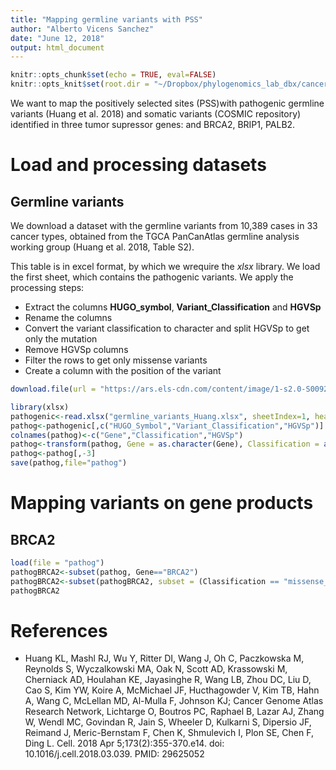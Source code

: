 ```yaml
---
title: "Mapping germline variants with PSS"
author: "Alberto Vicens Sanchez"
date: "June 12, 2018"
output: html_document
---
```


```r
knitr::opts_chunk$set(echo = TRUE, eval=FALSE)
knitr::opts_knit$set(root.dir = "~/Dropbox/phylogenomics_lab_dbx/cancer_genes_selection/mapping_germline_variants/")
```

We want to map the positively selected sites (PSS)with pathogenic germline variants (Huang et al. 2018) and somatic variants (COSMIC repository) identified in three tumor supressor genes: and BRCA2, BRIP1, PALB2.

# Load and processing datasets

## Germline variants
We download a dataset with the germline variants from 10,389 cases in 33 cancer types, obtained from the TGCA PanCanAtlas germline analysis working group (Huang et al. 2018, Table S2).

This table is in excel format, by which we wrequire the *xlsx* library. We load the first sheet, which contains the pathogenic variants.
We apply the processing steps:

* Extract the columns **HUGO_symbol**, **Variant_Classification** and **HGVSp**
* Rename the columns
* Convert the variant classification to character and split HGVSp to get only the mutation
* Remove HGVSp columns
* Filter the rows to get only missense variants
* Create a column with the position of the  variant

```r
download.file(url = "https://ars.els-cdn.com/content/image/1-s2.0-S0092867418303635-mmc2.xlsx", destfile="germline_variants_Huang.xlsx", method ="curl")

library(xlsx)
pathogenic<-read.xlsx("germline_variants_Huang.xlsx", sheetIndex=1, header=TRUE)
pathog<-pathogenic[,c("HUGO_Symbol","Variant_Classification","HGVSp")]
colnames(pathog)<-c("Gene","Classification","HGVSp")
pathog<-transform(pathog, Gene = as.character(Gene), Classification = as.character(Classification), Mutation= sapply(strsplit(as.character(pathog$HGVSp),"\\."),"[",2))
pathog<-pathog[,-3]
save(pathog,file="pathog")
```

# Mapping variants on gene products
## BRCA2

```r
load(file = "pathog")
pathogBRCA2<-subset(pathog, Gene=="BRCA2")
pathogBRCA2<-subset(pathogBRCA2, subset = (Classification == "missense_variant" | Classification == "stop_gained"))
pathogBRCA2
```
#


# References

* Huang KL, Mashl RJ, Wu Y, Ritter DI, Wang J, Oh C, Paczkowska M, Reynolds S, Wyczalkowski MA, Oak N, Scott AD, Krassowski M, Cherniack AD, Houlahan KE, Jayasinghe R, Wang LB, Zhou DC, Liu D, Cao S, Kim YW, Koire A, McMichael JF, Hucthagowder V, Kim TB, Hahn A, Wang C, McLellan MD, Al-Mulla F, Johnson KJ; Cancer Genome Atlas Research Network, Lichtarge O, Boutros PC, Raphael B, Lazar AJ, Zhang W, Wendl MC, Govindan R, Jain S, Wheeler D, Kulkarni S, Dipersio JF, Reimand J, Meric-Bernstam F, Chen K, Shmulevich I, Plon SE, Chen F, Ding L. Cell. 2018 Apr 5;173(2):355-370.e14. doi: 10.1016/j.cell.2018.03.039. PMID: 29625052
